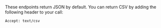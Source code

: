 <Callout type="tip">

These endpoints return JSON by default. You can return CSV by adding the following header to your call:

```http
Accept: text/csv
```

</Callout>
